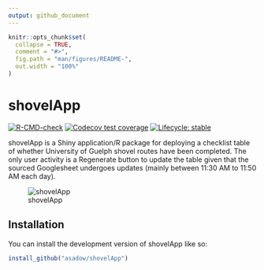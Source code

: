 ```yaml
---
output: github_document
---
```


<!-- README.md is generated from README.Rmd. Please edit that file -->

```r
knitr::opts_chunk$set(
  collapse = TRUE,
  comment = "#>",
  fig.path = "man/figures/README-",
  out.width = "100%"
)
```

# shovelApp

<!-- badges: start -->

[![R-CMD-check](https://github.com/asadow/shovelApp/actions/workflows/R-CMD-check.yaml/badge.svg)](https://github.com/asadow/shovelApp/actions/workflows/R-CMD-check.yaml) [![Codecov test coverage](https://codecov.io/gh/asadow/shovelApp/branch/master/graph/badge.svg)](https://app.codecov.io/gh/asadow/shovelApp?branch=master) [![Lifecycle: stable](https://img.shields.io/badge/lifecycle-stable-brightgreen.svg)](https://lifecycle.r-lib.org/articles/stages.html#stable)

<!-- badges: end -->

shovelApp is a Shiny application/R package for deploying a checklist table of whether University of Guelph shovel routes have been completed. The only user activity is a Regenerate button to update the table given that the sourced Googlesheet undergoes updates (mainly between 11:30 AM to 11:50 AM each day).

![shovelApp](./screenshot.png)

## Installation

You can install the development version of shovelApp like so:

``` r
install_github("asadow/shovelApp")
```
